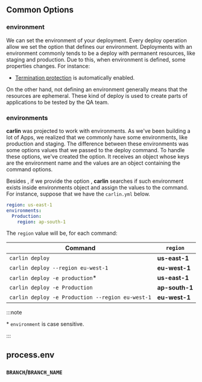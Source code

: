 

## Common Options

### environment

<OptionHeader option="environment" options={carlin.options.cli} />

We can set the environment of your deployment. Every deploy operation allow we set the <OptionAliasesInline option="environment" options={carlin.options.cli} /> option that defines our environment.
Deployments with an environment commonly tends to be a deploy with permanent resources, like staging and production. Due to this, when environment is defined, some properties changes. For instance:

- [Termination protection](https://docs.aws.amazon.com/AWSCloudFormation/latest/UserGuide/using-cfn-protect-stacks.html) is automatically enabled.

On the other hand, not defining an environment generally means that the resources are ephemeral. These kind of deploy is used to create parts of applications to be tested by the QA team.

### environments

<OptionHeader option="environments" options={carlin.options.cli} />

**carlin** was projected to work with environments. As we've been building a lot of Apps, we realized that we commonly have some environments, like production and staging. The difference between these environments was some options values that we passed to the deploy command. To handle these options, we've created the <OptionAliasesInline option="environments" options={carlin.options.cli} /> option. It receives an object whose keys are the environment name and the values are an object containing the command options.

Besides <OptionAliasesInline option="environments" options={carlin.options.cli} />, if we provide the option <OptionAliasesInline option="environment" options={carlin.options.cli} to="/docs/CLI#environment" />, **carlin** searches if such environment exists inside environments object and assign the values to the command. For instance, suppose that we have the `carlin.yml` below.

```yaml title="carlin.yml"
region: us-east-1
environments:
  Production:
    region: ap-south-1
```

The `region` value will be, for each command:

| Command                                          | `region`       |
| ------------------------------------------------ | -------------- |
| `carlin deploy`                                  | **us-east-1**  |
| `carlin deploy --region eu-west-1`               | **eu-west-1**  |
| `carlin deploy -e production`\*                  | **us-east-1**  |
| `carlin deploy -e Production`                    | **ap-south-1** |
| `carlin deploy -e Production --region eu-west-1` | **eu-west-1**  |

:::note

\* `environment` is case sensitive.

:::

## process.env

<InnerHTML html={carlin.comments.cliEnv} />

### `BRANCH`/`BRANCH_NAME`

<InnerHTML html={carlin.comments.getCurrentBranch} />
